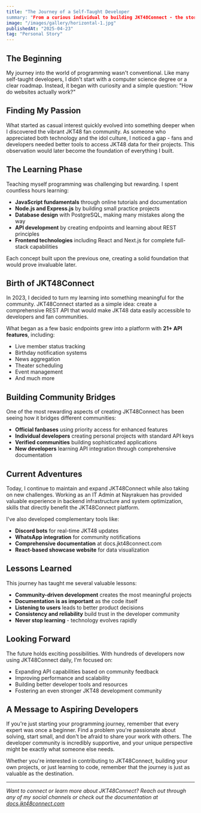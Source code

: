 ```yaml
---
title: "The Journey of a Self-Taught Developer
summary: "From a curious individual to building JKT48Connect - the story of how passion, persistence, and community shaped my journey as a fullstack developer."
image: "/images/gallery/horizontal-1.jpg"
publishedAt: "2025-04-23"
tag: "Personal Story"
---
```


## The Beginning
My journey into the world of programming wasn't conventional. Like many self-taught developers, I didn't start with a computer science degree or a clear roadmap. Instead, it began with curiosity and a simple question: "How do websites actually work?"

## Finding My Passion
What started as casual interest quickly evolved into something deeper when I discovered the vibrant JKT48 fan community. As someone who appreciated both technology and the idol culture, I noticed a gap - fans and developers needed better tools to access JKT48 data for their projects. This observation would later become the foundation of everything I built.

## The Learning Phase
Teaching myself programming was challenging but rewarding. I spent countless hours learning:
- **JavaScript fundamentals** through online tutorials and documentation
- **Node.js and Express.js** by building small practice projects
- **Database design** with PostgreSQL, making many mistakes along the way
- **API development** by creating endpoints and learning about REST principles
- **Frontend technologies** including React and Next.js for complete full-stack capabilities

Each concept built upon the previous one, creating a solid foundation that would prove invaluable later.

## Birth of JKT48Connect
In 2023, I decided to turn my learning into something meaningful for the community. JKT48Connect started as a simple idea: create a comprehensive REST API that would make JKT48 data easily accessible to developers and fan communities.

What began as a few basic endpoints grew into a platform with **21+ API features**, including:
- Live member status tracking
- Birthday notification systems
- News aggregation
- Theater scheduling
- Event management
- And much more

## Building Community Bridges
One of the most rewarding aspects of creating JKT48Connect has been seeing how it bridges different communities:
- **Official fanbases** using priority access for enhanced features
- **Individual developers** creating personal projects with standard API keys
- **Verified communities** building sophisticated applications
- **New developers** learning API integration through comprehensive documentation

## Current Adventures
Today, I continue to maintain and expand JKT48Connect while also taking on new challenges. Working as an IT Admin at Nayrakuen has provided valuable experience in backend infrastructure and system optimization, skills that directly benefit the JKT48Connect platform.

I've also developed complementary tools like:
- **Discord bots** for real-time JKT48 updates
- **WhatsApp integration** for community notifications
- **Comprehensive documentation** at docs.jkt48connect.com
- **React-based showcase website** for data visualization

## Lessons Learned
This journey has taught me several valuable lessons:
- **Community-driven development** creates the most meaningful projects
- **Documentation is as important** as the code itself
- **Listening to users** leads to better product decisions
- **Consistency and reliability** build trust in the developer community
- **Never stop learning** - technology evolves rapidly

## Looking Forward
The future holds exciting possibilities. With hundreds of developers now using JKT48Connect daily, I'm focused on:
- Expanding API capabilities based on community feedback
- Improving performance and scalability
- Building better developer tools and resources
- Fostering an even stronger JKT48 development community

## A Message to Aspiring Developers
If you're just starting your programming journey, remember that every expert was once a beginner. Find a problem you're passionate about solving, start small, and don't be afraid to share your work with others. The developer community is incredibly supportive, and your unique perspective might be exactly what someone else needs.

Whether you're interested in contributing to JKT48Connect, building your own projects, or just learning to code, remember that the journey is just as valuable as the destination.

---

*Want to connect or learn more about JKT48Connect? Reach out through any of my social channels or check out the documentation at [docs.jkt48connect.com](https://docs.jkt48connect.com)*
